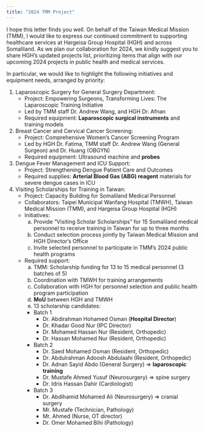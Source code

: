 ```yaml
---
title: "2024 TMM Project"
---
```


I hope this letter finds you well. On behalf of the Taiwan Medical Mission (TMM), I would like to express our continued commitment to supporting healthcare services at Hargeisa Group Hospital (HGH) and across Somaliland. As we plan our collaboration for 2024, we kindly suggest you to share HGH's updated projects list, prioritizing items that align with our upcoming 2024 projects in public health and medical services.

In particular, we would like to highlight the following initiatives and equipment needs, arranged by priority:

1. Laparoscopic Surgery for General Surgery Department:
   - Project: Empowering Surgeons, Transforming Lives: The Laparoscopic Training Initiative
   - Led by TMM staff Dr. Andrew Wang, and HGH Dr. Afnan
   - Required equipment: **Laparoscopic surgical instruments** and training models

2. Breast Cancer and Cervical Cancer Screening:
   - Project: Comprehensive Women's Cancer Screening Program
   - Led by HGH Dr. Fatima, TMM staff Dr. Andrew Wang (General Surgeon) and Dr. Huang (OBGYN)
   - Required equipment: Ultrasound machine and **probes**

3. Dengue Fever Management and ICU Support:
   - Project: Strengthening Dengue Patient Care and Outcomes
   - Required supplies: **Arterial Blood Gas (ABG) reagent** materials for severe dengue cases in ICU

4. Visiting Scholarships for Training in Taiwan:
   - Project: Capacity Building for Somaliland Medical Personnel
   - Collaborators: Taipei Municipal Wanfang Hospital (TMWH), Taiwan Medical Mission (TMM), and Hargeisa Group Hospital (HGH)
   - Initiatives:
     a. Provide "Visiting Scholar Scholarships" for 15 Somaliland medical personnel to receive training in Taiwan for up to three months
     b. Conduct selection process jointly by Taiwan Medical Mission and HGH Director's Office
     c. Invite selected personnel to participate in TMM's 2024 public health programs
   - Required support:
     a. TMM: Scholarship funding for 13 to 15 medical personnel (3 batches of 5)
     b. Coordination with TMWH for training arrangements
     c. Collaboration with HGH for personnel selection and public health program participation
     d. **MoU** between HGH and TMWH
     e. 13 scholarship candidates:
      - Batch 1
        - Dr. Abdirahman Hohamed Osman (**Hospital Director**)
        - Dr. Khadar Good Nur (IPC Director)
        - Dr. Mohamed Hassan Nur (Resident, Orthopedic)
        - Dr. Hassan Mohamed Nur (Resident, Orthopedic)
      - Batch 2
        - Dr. Saed Mohamed Osman (Resident, Orthopedic)
        - Dr. Abdulrahman Adoosh Abdulaahi (Resident, Orthopedic)
        - Dr. Adnan Sayid Abdo (General Surgery) => **laparoscopic training**
        - Dr. Mustafe Ahmed Yusuf (Neurosurgery) => spine surgery
        - Dr. Idris Hassan Dahir (Cardiologist)
      - Batch 3
        - Dr. Abdihamid Mohamed Ali (Neurosurgery) => cranial surgery
        - Mr. Mustafe (Technician, Pathology)
        - Mr. Ahmed (Nurse, OT director)
        - Dr. Omer Mohamed Bihi (Pathology)

